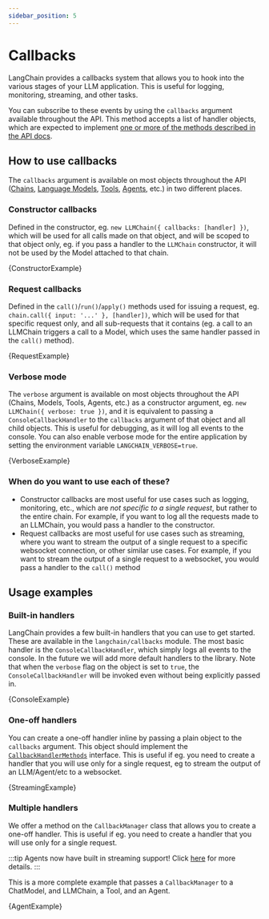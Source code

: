 ```yaml
---
sidebar_position: 5
---
```


# Callbacks

LangChain provides a callbacks system that allows you to hook into the various stages of your LLM application. This is useful for logging, monitoring, streaming, and other tasks.


You can subscribe to these events by using the `callbacks` argument available throughout the API. This method accepts a list of handler objects, which are expected to implement [one or more of the methods described in the API docs](https://api.js.langchain.com/interfaces/callbacks.CallbackHandlerMethods.html).

## How to use callbacks

The `callbacks` argument is available on most objects throughout the API ([Chains](/docs/modules/chains/), [Language Models](/docs/modules/model_io/models/), [Tools](/docs/modules/agents/tools/), [Agents](/docs/modules/agents/), etc.) in two different places.

### Constructor callbacks

Defined in the constructor, eg. `new LLMChain({ callbacks: [handler] })`, which will be used for all calls made on that object, and will be scoped to that object only, eg. if you pass a handler to the `LLMChain` constructor, it will not be used by the Model attached to that chain.


<CodeBlock language="typescript">{ConstructorExample}</CodeBlock>

### Request callbacks

Defined in the `call()`/`run()`/`apply()` methods used for issuing a request, eg. `chain.call({ input: '...' }, [handler])`, which will be used for that specific request only, and all sub-requests that it contains (eg. a call to an LLMChain triggers a call to a Model, which uses the same handler passed in the `call()` method).


<CodeBlock language="typescript">{RequestExample}</CodeBlock>

### Verbose mode

The `verbose` argument is available on most objects throughout the API (Chains, Models, Tools, Agents, etc.) as a constructor argument, eg. `new LLMChain({ verbose: true })`, and it is equivalent to passing a `ConsoleCallbackHandler` to the `callbacks` argument of that object and all child objects. This is useful for debugging, as it will log all events to the console. You can also enable verbose mode for the entire application by setting the environment variable `LANGCHAIN_VERBOSE=true`.


<CodeBlock language="typescript">{VerboseExample}</CodeBlock>

### When do you want to use each of these?

- Constructor callbacks are most useful for use cases such as logging, monitoring, etc., which are _not specific to a single request_, but rather to the entire chain. For example, if you want to log all the requests made to an LLMChain, you would pass a handler to the constructor.
- Request callbacks are most useful for use cases such as streaming, where you want to stream the output of a single request to a specific websocket connection, or other similar use cases. For example, if you want to stream the output of a single request to a websocket, you would pass a handler to the `call()` method

## Usage examples

### Built-in handlers

LangChain provides a few built-in handlers that you can use to get started. These are available in the `langchain/callbacks` module. The most basic handler is the `ConsoleCallbackHandler`, which simply logs all events to the console. In the future we will add more default handlers to the library. Note that when the `verbose` flag on the object is set to `true`, the `ConsoleCallbackHandler` will be invoked even without being explicitly passed in.


<CodeBlock language="typescript">{ConsoleExample}</CodeBlock>

### One-off handlers

You can create a one-off handler inline by passing a plain object to the `callbacks` argument. This object should implement the [`CallbackHandlerMethods`](https://api.js.langchain.com/interfaces/callbacks.CallbackHandlerMethods.html) interface. This is useful if eg. you need to create a handler that you will use only for a single request, eg to stream the output of an LLM/Agent/etc to a websocket.


<CodeBlock language="typescript">{StreamingExample}</CodeBlock>

### Multiple handlers

We offer a method on the `CallbackManager` class that allows you to create a one-off handler. This is useful if eg. you need to create a handler that you will use only for a single request.

:::tip
Agents now have built in streaming support! Click [here](/docs/modules/agents/how_to/streaming) for more details.
:::

This is a more complete example that passes a `CallbackManager` to a ChatModel, and LLMChain, a Tool, and an Agent.


<CodeBlock language="typescript">{AgentExample}</CodeBlock>
